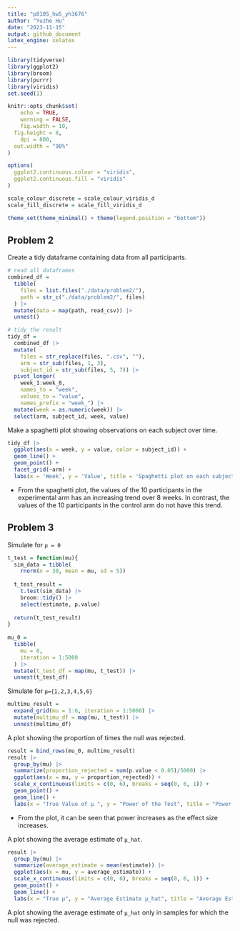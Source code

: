```yaml
---
title: "p8105_hw5_yh3676"
author: "Yuzhe Hu"
date: "2023-11-15"
output: github_document
latex_engine: xelatex
---
```


```r
library(tidyverse)
library(ggplot2)
library(broom)
library(purrr)
library(viridis)
set.seed(1)

knitr::opts_chunk$set(
	echo = TRUE,
	warning = FALSE,
	fig.width = 10, 
  fig.height = 8,
	dpi = 800,
  out.width = "90%"
)

options(
  ggplot2.continuous.colour = "viridis",
  ggplot2.continuous.fill = "viridis"
)

scale_colour_discrete = scale_colour_viridis_d
scale_fill_discrete = scale_fill_viridis_d

theme_set(theme_minimal() + theme(legend.position = "bottom"))
```

## Problem 2

Create a tidy dataframe containing data from all participants.

```r
# read all dataframes
combined_df = 
  tibble(
    files = list.files("./data/problem2/"),
    path = str_c("./data/problem2/", files)
  ) |>
  mutate(data = map(path, read_csv)) |>
  unnest()

# tidy the result
tidy_df = 
  combined_df |>
  mutate(
    files = str_replace(files, ".csv", ""),
    arm = str_sub(files, 1, 3),
    subject_id = str_sub(files, 5, 7)) |>
  pivot_longer(
    week_1:week_8,
    names_to = "week",
    values_to = "value",
    names_prefix = "week_") |>
  mutate(week = as.numeric(week)) |>
  select(arm, subject_id, week, value)
```

Make a spaghetti plot showing observations on each subject over time.
```r
tidy_df |>
  ggplot(aes(x = week, y = value, color = subject_id)) +
  geom_line() +
  geom_point() + 
  facet_grid(~arm) +
  labs(x = 'Week', y = 'Value', title = 'Spaghetti plot on each subject over time')
```

* From the spaghetti plot, the values of the 10 participants in the experimental arm has an increasing trend over 8 weeks. In contrast, the values of the 10 participants in the control arm do not have this trend.


## Problem 3

Simulate for `μ = 0`

```r
t_test = function(mu){
  sim_data = tibble(
    rnorm(n = 30, mean = mu, sd = 5)) 
  
  t_test_result = 
    t.test(sim_data) |>
    broom::tidy() |>
    select(estimate, p.value)
  
  return(t_test_result)
}
  
mu_0 =
  tibble(
    mu = 0,
    iteration = 1:5000
  ) |>
  mutate(t_test_df = map(mu, t_test)) |>
  unnest(t_test_df)
```

Simulate for `μ={1,2,3,4,5,6}`

```r
multimu_result =
  expand_grid(mu = 1:6, iteration = 1:5000) |>
  mutate(multimu_df = map(mu, t_test)) |>
  unnest(multimu_df)
```

A plot showing the proportion of times the null was rejected.

```r
result = bind_rows(mu_0, multimu_result)
result |>
  group_by(mu) |>
  summarize(proportion_rejected = sum(p.value < 0.05)/5000) |>
  ggplot(aes(x = mu, y = proportion_rejected)) +
  scale_x_continuous(limits = c(0, 6), breaks = seq(0, 6, 1)) + 
  geom_point() + 
  geom_line() +
  labs(x = "True Value of μ ", y = "Power of the Test", title = "Power of t-test vs. Different Means")
```

* From the plot, it can be seen that power increases as the effect size increases.

A plot showing the average estimate of `μ_hat`.
```r
result |>
  group_by(mu) |>
  summarize(average_estimate = mean(estimate)) |>
  ggplot(aes(x = mu, y = average_estimate)) +
  scale_x_continuous(limits = c(0, 6), breaks = seq(0, 6, 1)) + 
  geom_point() + 
  geom_line() +
  labs(x = "True μ", y = "Average Estimate μ_hat", title = "Average Estimate of μ_hat vs. True μ")
```

A plot showing the average estimate of `μ_hat` only in samples for which the null was rejected.